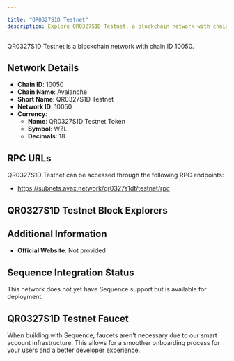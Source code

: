 ```yaml
---

title: "QR0327S1D Testnet"
description: Explore QR0327S1D Testnet, a blockchain network with chain ID 10050. Learn about its native currency, QR0327S1D Testnet Token, and how to interact with the network.
---
```




QR0327S1D Testnet is a blockchain network with chain ID 10050.

## Network Details

- **Chain ID**: 10050
- **Chain Name**: Avalanche
- **Short Name**: QR0327S1D Testnet
- **Network ID**: 10050
- **Currency**: 
  - **Name**: QR0327S1D Testnet Token
  - **Symbol**: WZL
  - **Decimals**: 18

## RPC URLs

QR0327S1D Testnet can be accessed through the following RPC endpoints:

- https://subnets.avax.network/qr0327s1dt/testnet/rpc

## QR0327S1D Testnet Block Explorers



## Additional Information

- **Official Website**: Not provided

## Sequence Integration Status

This network does not yet have Sequence support but is available for deployment.

## QR0327S1D Testnet Faucet

When building with Sequence, faucets aren't necessary due to our smart account infrastructure. This allows for a smoother onboarding process for your users and a better developer experience.
